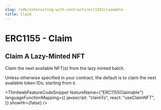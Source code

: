 ```yaml
---
slug: /sdk/interacting-with-contracts/erc1155claimable
title: Claim
---
```



# ERC1155 - Claim

## Claim A Lazy-Minted NFT

Claim the next available NFT(s) from the lazy minted batch.

Unless otherwise specified in your contract, the default is to claim the next available token IDs; starting from `0`.

<ThirdwebFeatureCodeSnippet
  featureName={"ERC1155Claimable"}
  languageFunctionMapping={{
    javascript: "claimTo",
    react: "useClaimNFT",
  }}
  showHr={false}
/>
